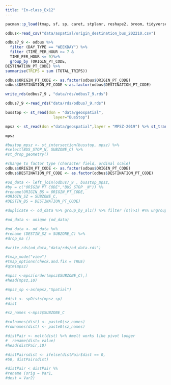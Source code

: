 ```yaml
---
title: "In-class_Ex12"
---
```


```r
pacman::p_load(tmap, sf, sp, caret, stplanr, reshape2, broom, tidyverse)
```

```r
odbus<-read_csv("data/aspatial/origin_destination_bus_202210.csv")
```

```r
odbus7_9 <- odbus %>%
  filter (DAY_TYPE == "WEEKDAY") %>% 
  filter (TIME_PER_HOUR >= 7 &
  TIME_PER_HOUR <= 9)%>% 
  group_by (ORIGIN_PT_CODE,
DESTINATION_PT_CODE) %>%
summarise(TRIPS = sum (TOTAL_TRIPS))
```

```r
odbus$ORIGIN_PT_CODE <- as.factor(odbus$ORIGIN_PT_CODE)
odbus$DESTINATION_PT_CODE <-as.factor(odbus$DESTINATION_PT_CODE)
```

```r
write_rds(odbus7_9 , "data/rds/odbus7_9.rds")

```

```r
odbus7_9 <-read_rds("data/rds/odbus7_9.rds")
```

```r
busstop <- st_read(dsn = "data/geospatial",
                     layer="BusStop")
```

```r
mpsz <- st_read(dsn ="data/geospatial",layer = "MPSZ-2019") %>% st_transform(crs = 3414)

mpsz
```

```r
#bustop_mpsz <- st_intersection(busstop, mpsz) %>%
#select(BUS_STOP_N, SUBZONE_C) %>% 
#st_drop_geometry()
```

```r
#change to factor type (character field, ordinal scale)
odbus$ORIGIN_PT_CODE <- as.factor(odbus$ORIGIN_PT_CODE)
odbus$DESTINATION_PT_CODE <- as.factor(odbus$DESTINATION_PT_CODE)
```

```r
#od_data <- left_join(odbus7_9 , busstop_mpsz,
#by = c("ORIGIN PT CODE","BUS_STOP _N")) %%
#rename(ORIGIN_BS = ORIGIN_PT_CODE,
#ORIGIN_SZ = SUBZONE_C,
#DESTIN_BS = DESTINATION_PT_CODE)
```

```r
#duplicate <- od_data %>% group_by_al1() %>% filter (n()>1) #%% ungroup ()

#od_data <- unique (od_data)
```

```r
#od_data <- od_data %>%
#rename (DESTIN_SZ = SUBZONE_C) %>%
#drop_na ()
```

```r
#write_rds(od_data,"data/rds/od_data.rds")
```

```r
#tmap_mode("view")
#tmap_options(check.and.fix = TRUE)
#qtm(mpsz)
```

```r
#mpsz <-mpsz[order(mpsz$SUBZONE_C),]
#head(mpsz,10)

```

```r
#mpsz_sp <-as(mpsz,"Spatial")
```

```r
#dist <- spDists(mpsz_sp)
#dist
```

```r
#sz_names <-mpsz$SUBZONE_C
```

```r
#colnames(dist) <- paste0(sz_names)
#rownames(dist) <- paste0(sz_names)
```

```r
#distPair <- melt(dist) %>% #melt works like pivot longer
#  rename(dist= value)
#head(distPair,10)
```

```r
#distPairsdist <- ifelse(distPair$dist == 0,
#50, distPairsdist)
```

```r
#distPair < distPair %%
#rename (orig = Var1,
#dest = Var2)
```

```r

```

```r

```

```r

```

```r

```
